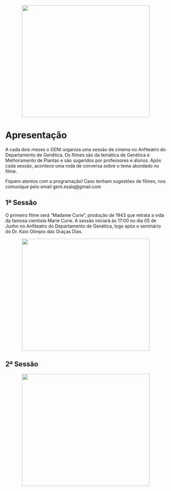 <center>
<figure>
  <img src="../img/portfolio/cinegent.png" width="400" height="350" class="center">
</figure>
</center>

# Apresentação

A cada dois meses o GENt organiza uma sessão de cinema no Anfiteatro do Departamento de Genética. Os filmes são da temática de Genética e Melhoramento de Plantas e são sugeridos por professores e alunos. Após cada sessão, acontece uma roda de conversa sobre o tema abordado no filme.

Fiquem atentos com a programação! Caso tenham sugestões de filmes, nos comunique pelo email gent.esalq@gmail.com

## 1ª Sessão

O primeiro filme será "Madame Curie", produção de 1943 que retrata a vida da famosa cientista Marie Curie. A sessão iniciará às 17:00 no dia 05 de Junho no Anfiteatro do Departamento de Genética, logo após o seminário do Dr. Kaio Olímpio das Graças Dias. 

<center>
<figure>
  <img src="convite.png" width="400" height="350" class="center">
</figure>
</center>

## 2ª Sessão

<center>
<figure>
  <img src="convite2.png" width="400" height="350" class="center">
</figure>
</center>
